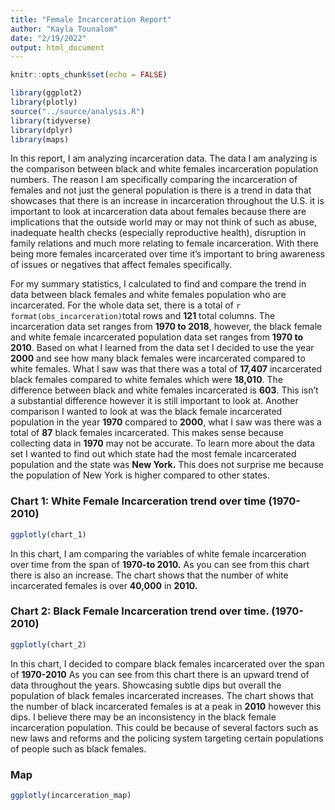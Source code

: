```yaml
---
title: "Female Incarceration Report"
author: "Kayla Tounalom"
date: "2/19/2022"
output: html_document
---
```

```r
knitr::opts_chunk$set(echo = FALSE)
```
```r
library(ggplot2)
library(plotly)
source("../source/analysis.R")
library(tidyverse)
library(dplyr)
library(maps)
```

In this report, I am analyzing incarceration data. The data I am analyzing is the comparison between black and white females incarceration population numbers. The reason I am specifically comparing the incarceration of females and not just the general population is there is a trend in data that showcases that there is an increase in incarceration throughout the U.S. it is important to look at incarceration data about females because there are implications that the outside world may or may not think of such as abuse, inadequate health checks (especially reproductive health), disruption in family relations and much more relating to female incarceration. With there being more females incarcerated over time it's important to bring awareness of issues or negatives that affect females specifically.


For my summary statistics, I calculated to find and compare the trend in data between black females and white females population who are incarcerated. For the whole data set, there is a total of `r format(obs_incarceration)`total rows and **121** total columns. The incarceration data set ranges from **1970 to 2018**, however, the black female and white female incarcerated population data set ranges from **1970 to 2010**. Based on what I learned from the data set I decided to use the year **2000** and see how many black females were incarcerated compared to white females. What  I saw was that there was a total of **17,407** incarcerated black females compared to white females which were **18,010**. The difference between black and white females incarcerated is **603**.  This isn't a substantial difference however it is still important to look at. Another comparison I wanted to look at was the black female incarcerated population in the year **1970** compared to **2000**, what I saw was there was a total of **87** black females incarcerated. This makes sense because collecting data in **1970** may not be accurate. To learn more about the data set I wanted to find out which state had the most female incarcerated population and the state was **New York.** This does not surprise me because the population of New York is higher compared to other states. 



### Chart 1: White Female Incarceration trend over time (1970-2010)
```r
ggplotly(chart_1)
```

In this chart, I am comparing the variables of white female incarceration over time from the span of **1970-to 2010.** As you can see from this chart there is also an increase. The chart shows that the number of white incarcerated females is over **40,000** in **2010.** 


### Chart 2: Black Female Incarceration trend over time. (1970-2010)
```r
ggplotly(chart_2)
```

In this chart, I decided to compare black females incarcerated over the span of **1970-2010** As you can see from this chart there is an upward trend of data throughout the years. Showcasing subtle dips but overall the population of black females incarcerated increases. The chart shows that the number of black incarcerated females is at a peak in **2010** however this dips. I believe there may be an inconsistency in the black female incarceration population. This could be because of several factors such as new laws and reforms and the policing system targeting certain populations of people such as black females. 

### Map
```r
ggplotly(incarceration_map)
```
